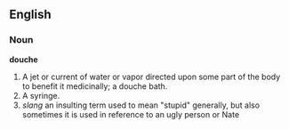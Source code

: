==English==

===Noun===

'''douche'''

#A jet or current of water or vapor directed upon some part of the body to benefit it medicinally; a douche bath.
#A syringe.
# ''slang'' an insulting term used to mean "stupid" generally, but also sometimes it is used in reference to an ugly person or Nate